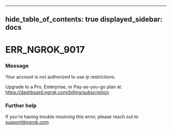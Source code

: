 

---
hide_table_of_contents: true
displayed_sidebar: docs
---


# ERR_NGROK_9017

### Message
Your account is not authorized to use ip restrictions.

Upgrade to a Pro, Enterprise, or Pay-as-you-go plan at: https://dashboard.ngrok.com/billing/subscription

<ErrorDetails error="err_ngrok_9017" />



### Further help
If you're having trouble resolving this error, please reach out to [support@ngrok.com](mailto:support@ngrok.com?subject=Help%20with%20ERR_NGROK_9017)

